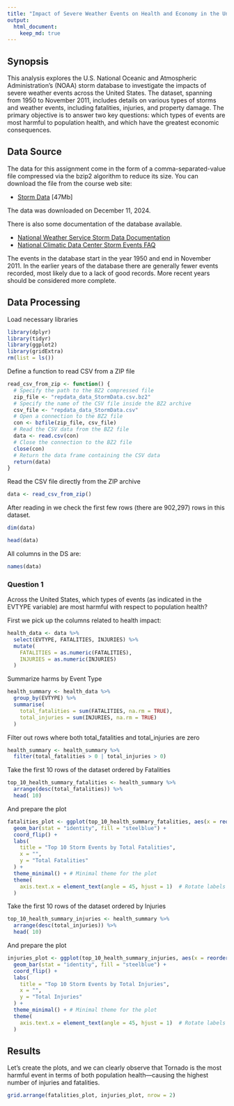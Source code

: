 ```yaml
---
title: "Impact of Severe Weather Events on Health and Economy in the United States: A NOAA Storm Database Analysis"
output: 
  html_document:
    keep_md: true
---
```


## Synopsis

This analysis explores the U.S. National Oceanic and Atmospheric Administration's (NOAA) storm database to investigate the impacts of severe weather events across the United States. The dataset, spanning from 1950 to November 2011, includes details on various types of storms and weather events, including fatalities, injuries, and property damage. The primary objective is to answer two key questions: which types of events are most harmful to population health, and which have the greatest economic consequences.


## Data Source
The data for this assignment come in the form of a comma-separated-value file compressed via the bzip2 algorithm to reduce its size. You can download the file from the course web site:  

- [Storm Data](https://d396qusza40orc.cloudfront.net/repdata%2Fdata%2FStormData.csv.bz2) [47Mb]

The data was downloaded on December 11, 2024.

There is also some documentation of the database available.

- [National Weather Service Storm Data Documentation](https://d396qusza40orc.cloudfront.net/repdata%2Fpeer2_doc%2Fpd01016005curr.pdf)
- [National Climatic Data Center Storm Events FAQ](https://d396qusza40orc.cloudfront.net/repdata%2Fpeer2_doc%2FNCDC%20Storm%20Events-FAQ%20Page.pdf)

The events in the database start in the year 1950 and end in November 2011. In the earlier years of the database there are generally fewer events recorded, most likely due to a lack of good records. More recent years should be considered more complete.


## Data Processing
Load necessary libraries
```r
library(dplyr)
library(tidyr)
library(ggplot2)
library(gridExtra)
rm(list = ls())
```
Define a function to read CSV from a ZIP file
```r
read_csv_from_zip <- function() {
  # Specify the path to the BZ2 compressed file
  zip_file <- "repdata_data_StormData.csv.bz2"
  # Specify the name of the CSV file inside the BZ2 archive
  csv_file <- "repdata_data_StormData.csv" 
  # Open a connection to the BZ2 file
  con <- bzfile(zip_file, csv_file)
  # Read the CSV data from the BZ2 file
  data <- read.csv(con)
  # Close the connection to the BZ2 file
  close(con)
  # Return the data frame containing the CSV data
  return(data)
}

```

Read the CSV file directly from the ZIP archive
```r
data <- read_csv_from_zip()
```

After reading in we check the first few rows (there are 902,297) rows in this dataset.
```r
dim(data)
```
```r
head(data)
```
All columns in the DS are:
```r
names(data)
```
### Question 1
Across the United States, which types of events (as indicated in the EVTYPE variable) are most harmful with respect to population health?

First we pick up the columns related to health impact:
````r
health_data <- data %>%
  select(EVTYPE, FATALITIES, INJURIES) %>%
  mutate(
    FATALITIES = as.numeric(FATALITIES),
    INJURIES = as.numeric(INJURIES)
  )
````
Summarize harms by Event Type
````r
health_summary <- health_data %>%
  group_by(EVTYPE) %>%
  summarise(
    total_fatalities = sum(FATALITIES, na.rm = TRUE),
    total_injuries = sum(INJURIES, na.rm = TRUE)
  )
````
Filter out rows where both total_fatalities and total_injuries are zero
````r
health_summary <- health_summary %>%
  filter(total_fatalities > 0 | total_injuries > 0) 
````
Take the first 10 rows of the  dataset ordered by Fatalities
````r
top_10_health_summary_fatalities <- health_summary %>% 
  arrange(desc(total_fatalities)) %>%
  head( 10)


````
And prepare the plot  
````r
fatalities_plot <- ggplot(top_10_health_summary_fatalities, aes(x = reorder(EVTYPE, total_fatalities, FUN = sum), y = total_fatalities)) +
  geom_bar(stat = "identity", fill = "steelblue") +
  coord_flip() + 
  labs(
    title = "Top 10 Storm Events by Total Fatalities",
    x = "",
    y = "Total Fatalities"
  ) +
  theme_minimal() + # Minimal theme for the plot
  theme(
    axis.text.x = element_text(angle = 45, hjust = 1)  # Rotate labels
  )
````

Take the first 10 rows of the  dataset ordered by Injuries
````r
top_10_health_summary_injuries <- health_summary %>% 
  arrange(desc(total_injuries)) %>%
  head( 10)
````
And prepare the plot  
````r
injuries_plot <- ggplot(top_10_health_summary_injuries, aes(x = reorder(EVTYPE, total_injuries, FUN = sum), y = total_injuries)) +
  geom_bar(stat = "identity", fill = "steelblue") +
  coord_flip() +   
  labs(
    title = "Top 10 Storm Events by Total Injuries",
    x = "",
    y = "Total Injuries"
  ) +
  theme_minimal() + # Minimal theme for the plot
  theme(
    axis.text.x = element_text(angle = 45, hjust = 1)  # Rotate labels
  )
````

## Results  
Let's create the plots, and we can clearly observe that Tornado is the most harmful event in terms of both population health—causing the highest number of injuries and fatalities.
````r
grid.arrange(fatalities_plot, injuries_plot, nrow = 2)
````